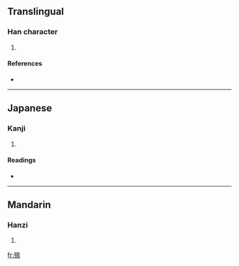 ==Translingual==

===Han character===
{{Han char|rn=78|rad=歹|as=10|sn=14|four=1621<sub>7</sub>|canj=一弓日月廿 (MNABT), 一弓田人廿 (MNWOT)}}

# {{defn|Han|sort=歹10}}

====References====
* {{Han ref|kx=0582.250|dkj=16536|dj=0975.220|hdz=21391.060|uh=6B9F|ud=27551|bh=E267|bd=57959}}

----

==Japanese==

===Kanji===
{{ja-kanji|grade=|rs=歹10}}

# {{defn|Japanese|sort=歹10}}

====Readings====
* {{ja-readings|on=[[おつ]] (otsu), [[おち]] (ochi), [[おん]] (on)|kun=}}

----

==Mandarin==

===Hanzi===
{{cmn-hanzi|pin=[[wēn]] ([[wen1]])|wg=wen<sup>1</sup>}}

# {{defn|Mandarin|sort=歹10}}

[[fr:殟]]